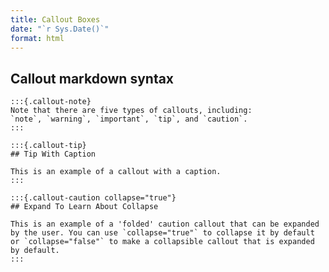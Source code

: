 ```yaml
---
title: Callout Boxes
date: "`r Sys.Date()`"
format: html
---
```


## Callout markdown syntax

    :::{.callout-note}
    Note that there are five types of callouts, including:
    `note`, `warning`, `important`, `tip`, and `caution`.
    :::

    :::{.callout-tip}
    ## Tip With Caption

    This is an example of a callout with a caption.
    :::

    :::{.callout-caution collapse="true"}
    ## Expand To Learn About Collapse

    This is an example of a 'folded' caution callout that can be expanded by the user. You can use `collapse="true"` to collapse it by default or `collapse="false"` to make a collapsible callout that is expanded by default.
    :::
